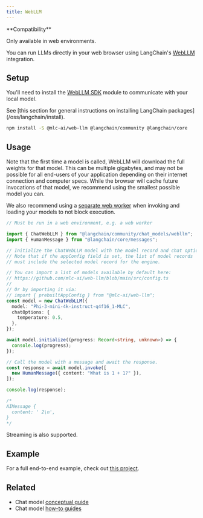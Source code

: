 ```yaml
---
title: WebLLM
---
```


<Tip>
**Compatibility**

Only available in web environments.
</Tip>

You can run LLMs directly in your web browser using LangChain's [WebLLM](https://webllm.mlc.ai) integration.

## Setup

You'll need to install the [WebLLM SDK](https://www.npmjs.com/package/@mlc-ai/web-llm) module to communicate with your local model.

<Tip>
See [this section for general instructions on installing LangChain packages](/oss/langchain/install).
</Tip>

```bash npm
npm install -S @mlc-ai/web-llm @langchain/community @langchain/core
```

## Usage

Note that the first time a model is called, WebLLM will download the full weights for that model. This can be multiple gigabytes, and may not be possible for all end-users of your application depending on their internet connection and computer specs.
While the browser will cache future invocations of that model, we recommend using the smallest possible model you can.

We also recommend using a [separate web worker](https://developer.mozilla.org/en-US/docs/Web/API/Web_Workers_API/Using_web_workers) when invoking and loading your models to
not block execution.

```typescript
// Must be run in a web environment, e.g. a web worker

import { ChatWebLLM } from "@langchain/community/chat_models/webllm";
import { HumanMessage } from "@langchain/core/messages";

// Initialize the ChatWebLLM model with the model record and chat options.
// Note that if the appConfig field is set, the list of model records
// must include the selected model record for the engine.

// You can import a list of models available by default here:
// https://github.com/mlc-ai/web-llm/blob/main/src/config.ts
//
// Or by importing it via:
// import { prebuiltAppConfig } from "@mlc-ai/web-llm";
const model = new ChatWebLLM({
  model: "Phi-3-mini-4k-instruct-q4f16_1-MLC",
  chatOptions: {
    temperature: 0.5,
  },
});

await model.initialize((progress: Record<string, unknown>) => {
  console.log(progress);
});

// Call the model with a message and await the response.
const response = await model.invoke([
  new HumanMessage({ content: "What is 1 + 1?" }),
]);

console.log(response);

/*
AIMessage {
  content: ' 2\n',
}
*/
```

Streaming is also supported.

## Example

For a full end-to-end example, check out [this project](https://github.com/jacoblee93/fully-local-pdf-chatbot).

## Related

- Chat model [conceptual guide](/oss/langchain/models)
- Chat model [how-to guides](/oss/langchain/models)
